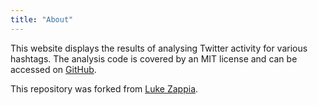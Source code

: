 ```yaml
---
title: "About"
---
```


This website displays the results of analysing Twitter activity for various
hashtags. The analysis code is covered by an MIT license and can be accessed
on [GitHub](https://github.com/kevinrue/twitter-stats).

This repository was forked from [Luke Zappia](https://github.com/lazappi/twitter-stats).
